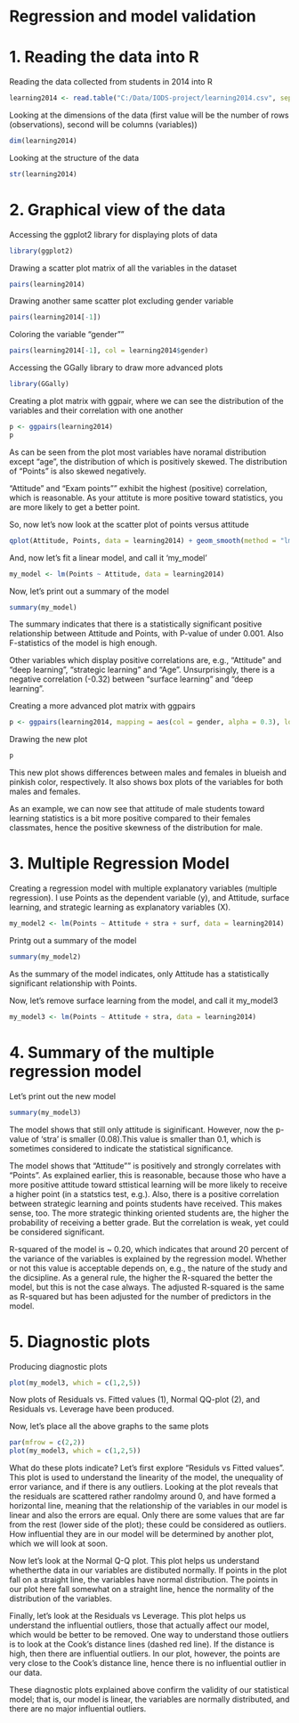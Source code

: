 # Regression and model validation

# 1. Reading the data into R
Reading the data collected from students in 2014 into R  

```r
learning2014 <- read.table("C:/Data/IODS-project/learning2014.csv", sep=";", header=TRUE)
```

Looking at the dimensions of the data (first value will be the number of rows (observations), second will be columns (variables))

```r
dim(learning2014)
```

Looking at the structure of the data

```r
str(learning2014)
```

# 2. Graphical view of the data

Accessing the ggplot2 library for displaying plots of data

```r
library(ggplot2)
```

Drawing a scatter plot matrix of all the variables in the dataset

```r
pairs(learning2014)
```

Drawing another same scatter plot excluding gender variable

```r
pairs(learning2014[-1])
```

Coloring the variable "gender""

```r
pairs(learning2014[-1], col = learning2014$gender)
```

Accessing the GGally library to draw more advanced plots

```r
library(GGally)
``` 

Creating a plot matrix with ggpair, where we can see the distribution of the variables and their correlation with one another 

```r
p <- ggpairs(learning2014)
p
```

As can be seen from the plot most variables have noramal distribution except "age", the distribution of which is positively skewed. The distribution of "Points" is also skewed negatively.  

"Attitude" and "Exam points"" exhibit the highest (positive) correlation, which is reasonable. As your attitute is more positive toward statistics, you are more likely to get a better point.

So, now let's now look at the scatter plot of points versus attitude

```r
qplot(Attitude, Points, data = learning2014) + geom_smooth(method = "lm")
```

And, now let's fit a linear model, and call it 'my_model'

```r
my_model <- lm(Points ~ Attitude, data = learning2014)
```

Now, let's print out a summary of the model

```r
summary(my_model)
```

The summary indicates that there is a statistically significant positive relationship between Attitude and Points, with P-value of under 0.001. Also F-statistics of the model is high enough. 

Other variables which display positive correlations are, e.g., "Attitude" and "deep learning", "strategic learning" and "Age". Unsurprisingly, there is a negative correlation (-0.32) between "surface learning" and "deep learning".

Creating a more advanced plot matrix with ggpairs

```r
p <- ggpairs(learning2014, mapping = aes(col = gender, alpha = 0.3), lower = list(combo = wrap ("facethist", bins = 20)))
```

Drawing the new plot
```r
p
```

This new plot shows differences between males and females in blueish and pinkish color, respectively. It also shows box plots of the variables for both males and females. 

As an example, we can now see that attitude of male students toward learning statistics is a bit more positive compared to their females classmates, hence the positive skewness of the distribution for male. 

# 3. Multiple Regression Model

Creating a regression model with multiple explanatory variables (multiple regression). I use Points as the dependent variable (y), and Attitude, surface learning, and strategic learning as explanatory variables (X).

```r
my_model2 <- lm(Points ~ Attitude + stra + surf, data = learning2014)
```

Printg out a summary of the model

```r
summary(my_model2)
```

As the summary of the model indicates, only Attitude has a statistically significant relationship with Points.

Now, let's remove surface learning from the model, and call it my_model3

```r
my_model3 <- lm(Points ~ Attitude + stra, data = learning2014)
```

# 4. Summary of the multiple regression model

Let's print out the new model

```r
summary(my_model3)
```

The model shows that still only attitude is siginificant. However, now the p-value of 'stra' is smaller (0.08).This value is smaller than 0.1, which is sometimes considered to indicate the statistical significance. 

The model shows that "Attitude"" is positively and strongly correlates with "Points". As explained earlier, this is reasonable, because those who have a more positive attitude toward sttistical learning will be more likely to receive a higher point (in a statstics test, e.g.). Also, there is a positive correlation between strategic learning and points students have received. This makes sense, too. The more strategic thinking oriented students are, the higher the probability of receiving a better grade. But the correlation is weak, yet could be considered significant.

R-squared of the model is ~ 0.20, which indicates that around 20 percent of the variance of the variables is explained by the regression model. Whether or not this value is acceptable depends on, e.g., the nature of the study and the dicsipline. As a general rule, the higher the R-squared the better the model, but this is not the case always. The adjusted R-squared is the same as R-squared but has been adjusted for the number of predictors in the model.  

# 5. Diagnostic plots

Producing diagnostic plots

```r
plot(my_model3, which = c(1,2,5))
```

Now plots of Residuals vs. Fitted values (1), Normal QQ-plot (2), and Residuals vs. Leverage have been produced.

Now, let's place all the above graphs to the same plots

```r
par(mfrow = c(2,2))
plot(my_model3, which = c(1,2,5))
```

What do these plots indicate? Let's first explore "Residuls vs Fitted values". This plot is used to understand the linearity of the model, the unequality of error variance, and if there is any outliers. Looking at the plot reveals that the residuals are scattered rather randolmy around 0, and have formed a horizontal line, meaning that the relationship of the variables in our model is linear and also the errors are equal. Only there are some values that are far from the rest (lower side of the plot); these could be considered as outliers. How influential they are in our model will be determined by another plot, which we will look at soon. 

Now let's look at the Normal Q-Q plot. This plot helps us understand whetherthe data in our variables are distibuted normally. If points in the plot fall on a straight line, the variables have normal distribution. The points in our plot here fall somewhat on a straight line, hence the normality of the distribution of the variables.

Finally, let's look at the Residuals vs Leverage. This plot helps us understand the influential outliers, those that actually affect our model, which would be better to be removed. One way to understand those outliers is to look at the Cook's distance lines (dashed red line). If the distance is high, then there are influential outliers. In our plot, however, the points are very close to the Cook's distance line, hence there is no influential outlier in our data.  

These diagnostic plots explained above confirm the validity of our statistical model; that is, our model is linear, the variables are normally distributed, and there are no major influential outliers.
